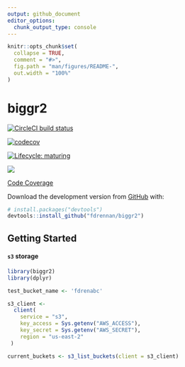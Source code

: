 ---
output: github_document
editor_options: 
  chunk_output_type: console
---

<!-- README.md is generated from README.Rmd. Please edit that file -->

```{r, include = FALSE}
knitr::opts_chunk$set(
  collapse = TRUE,
  comment = "#>",
  fig.path = "man/figures/README-",
  out.width = "100%"
)
```

# biggr2

<!-- badges: start -->

[![CircleCI build status](https://circleci.com/gh/fdrennan/biggr2.svg?style=svg)](https://circleci.com/gh/fdrennan/biggr2)

[![codecov](https://codecov.io/gh/fdrennan/biggr2/branch/main/graph/badge.svg?token=bql3Sg35ae)](undefined)

[![Lifecycle: maturing](https://img.shields.io/badge/lifecycle-maturing-blue.svg)](https://www.tidyverse.org/lifecycle/#maturing)

<!-- badges: end -->

![](https://codecov.io/gh/fdrennan/biggr2/commit/cffdd2c603842d321bcc29b00a78d4e1f732cfa1/graphs/sunburst.svg)

[Code Coverage](https://codecov.io/gh/fdrennan/biggr2)

Download the development version from [GitHub](https://github.com/) with:

``` r
# install.packages("devtools")
devtools::install_github("fdrennan/biggr2")
```

## Getting Started

#### `s3` storage

```{r}
library(biggr2)
library(dplyr)

test_bucket_name <- 'fdrenabc'

s3_client <- 
  client(
    service = "s3",
    key_access = Sys.getenv("AWS_ACCESS"),
    key_secret = Sys.getenv("AWS_SECRET"),
    region = "us-east-2"
 )
```

```{r}
current_buckets <- s3_list_buckets(client = s3_client)
```

